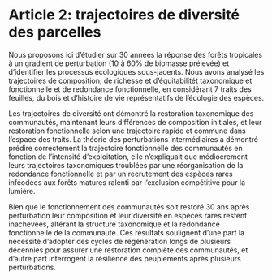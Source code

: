 # Article 2: trajectoires de diversité des parcelles

Nous proposons ici d'étudier sur 30 années la réponse des forêts tropicales à un gradient de perturbation (10 à 60% de biomasse prélevée) et d'identifier les processus écologiques sous-jacents.
Nous avons analysé les trajectoires de composition, de richesse et d'équitabilitét taxonomique et fonctionnelle et de redondance fonctionnelle, en considérant 7 traits des feuilles, du bois et d'histoire de vie représentatifs de l'écologie des espèces.

Les trajectoires de diversité ont démontré la restoration taxonomique des communautés, maintenant leurs différences de composition initiales, et leur restoration fonctionnelle selon une trajectoire rapide et commune dans l'espace des traits.
La théorie des perturbations intermédiaires a démontré prédire correctement la trajectoire fonctionnelle des communautés en fonction de l'intensité d'exploitation, elle n'expliquait que médiocrement leurs trajectoires taxonomiques troublées par une réorganisation de la redondance fonctionnelle et par un recrutement des espèces rares inféodées aux forêts matures ralenti par l'exclusion compétitive pour la lumière.

Bien que le fonctionnement des communautés soit restoré 30 ans après perturbation leur composition et leur diversité en espèces rares restent inachevées, altérant la structure taxonomique et la redondance fonctionnelle de la communauté.
Ces résultats soulignent d'une part la nécessité d'adopter des cycles de régénération longs de plusieurs décennies pour assurer une restoration complète des communautés, et d'autre part interrogent la résilience des peuplements après plusieurs perturbations.

